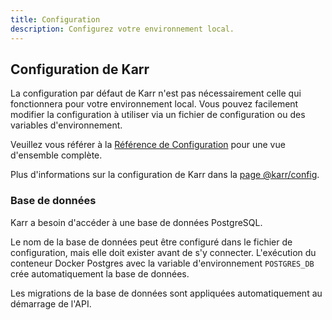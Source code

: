 ```yaml
---
title: Configuration
description: Configurez votre environnement local.
---
```


## Configuration de Karr

La configuration par défaut de Karr n'est pas nécessairement celle qui fonctionnera pour votre environnement local.
Vous pouvez facilement modifier la configuration à utiliser via un fichier de configuration ou des variables d'environnement.

Veuillez vous référer à la [Référence de Configuration](/fr/getting-started/configuration-reference) pour une vue d'ensemble complète.

Plus d'informations sur la configuration de Karr dans la [page @karr/config](/fr/development/packages/config/).

### Base de données

Karr a besoin d'accéder à une base de données PostgreSQL.

Le nom de la base de données peut être configuré dans le fichier de configuration, mais elle doit exister avant de s'y connecter.
L'exécution du conteneur Docker Postgres avec la variable d'environnement `POSTGRES_DB` crée automatiquement la base de données.

Les migrations de la base de données sont appliquées automatiquement au démarrage de l'API.
